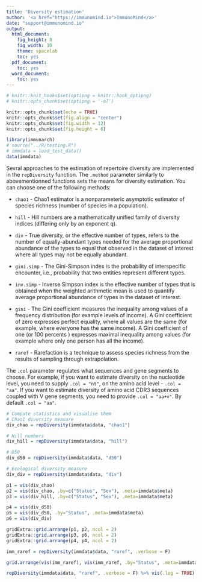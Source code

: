 ```yaml
---
title: 'Diversity estimation'
author: '<a href="https://immunomind.io">ImmunoMind</a>'
date: "support@immunomind.io"
output:
  html_document:
    fig_height: 8
    fig_width: 10
    theme: spacelab
    toc: yes
  pdf_document:
    toc: yes
  word_document:
    toc: yes
---
```



<!--
%\VignetteEngine{knitr::rmarkdown}
%\VignetteIndexEntry{Diversity estimation}
%\VignettePackage{immunarch}
-->



```r
# knitr::knit_hooks$set(optipng = knitr::hook_optipng)
# knitr::opts_chunk$set(optipng = '-o7')

knitr::opts_chunk$set(echo = TRUE)
knitr::opts_chunk$set(fig.align = "center")
knitr::opts_chunk$set(fig.width = 12)
knitr::opts_chunk$set(fig.height = 6)

library(immunarch)
# source("../R/testing.R")
# immdata = load_test_data()
data(immdata)
```

Sevral approaches to the estimation of repertoire diversity are implemented in the `repDiversity` function. The `.method` parameter similarly to abovementionned functions sets the means for diversity estimation. You can choose one of the following methods:

- `chao1` - Chao1 estimator is a nonparameteric asymptotic estimator of species richness (number of species in a population).

- `hill` - Hill numbers are a mathematically unified family of diversity indices (differing only by an exponent q).

- `div` - True diversity, or the effective number of types, refers to the number of equally-abundant types needed for the average proportional abundance of the types to equal that observed in the dataset of interest where all types may not be equally abundant.

- `gini.simp` - The Gini-Simpson index is the probability of interspecific encounter, i.e., probability that two entities represent different types.

- `inv.simp` - Inverse Simpson index is the effective number of types that is obtained when the weighted arithmetic mean is used to quantify average proportional abundance of types in the dataset of interest.

- `gini` - The Gini coefficient measures the inequality among values of a frequency distribution (for example levels of income). A Gini coefficient of zero expresses perfect equality, where all values are the same (for example, where everyone has the same income). A Gini coefficient of one (or 100 percents ) expresses maximal inequality among values (for example where only one person has all the income).

- `raref` - Rarefaction is a technique to assess species richness from the results of sampling through extrapolation.

The `.col` parameter regulates what sequences and gene segments to choose. For example, if you want to estimate diversity on the nucleotide level, you need to supply `.col = "nt"`, on the amino acid level - `.col = "aa"`. If you want to estimate diversity of amino acid CDR3 sequences coupled with V gene segments, you need to provide `.col = "aa+v"`. By default `.col = "aa"`.

```r
# Compute statistics and visualise them
# Chao1 diversity measure
div_chao = repDiversity(immdata$data, "chao1")

# Hill numbers
div_hill = repDiversity(immdata$data, "hill")

# D50
div_d50 = repDiversity(immdata$data, "d50")

# Ecological diversity measure
div_div = repDiversity(immdata$data, "div")

p1 = vis(div_chao)
p2 = vis(div_chao, .by=c("Status", "Sex"), .meta=immdata$meta)
p3 = vis(div_hill, .by=c("Status", "Sex"), .meta=immdata$meta)

p4 = vis(div_d50)
p5 = vis(div_d50, .by="Status", .meta=immdata$meta)
p6 = vis(div_div)

gridExtra::grid.arrange(p1, p2, ncol = 2)
gridExtra::grid.arrange(p3, p6, ncol = 2)
gridExtra::grid.arrange(p4, p4, ncol = 2)
```

```r
imm_raref = repDiversity(immdata$data, "raref", .verbose = F)

grid.arrange(vis(imm_raref), vis(imm_raref, .by="Status", .meta=immdata$meta), ncol=2)
```

```r
repDiversity(immdata$data, "raref", .verbose = F) %>% vis(.log = TRUE)
```
